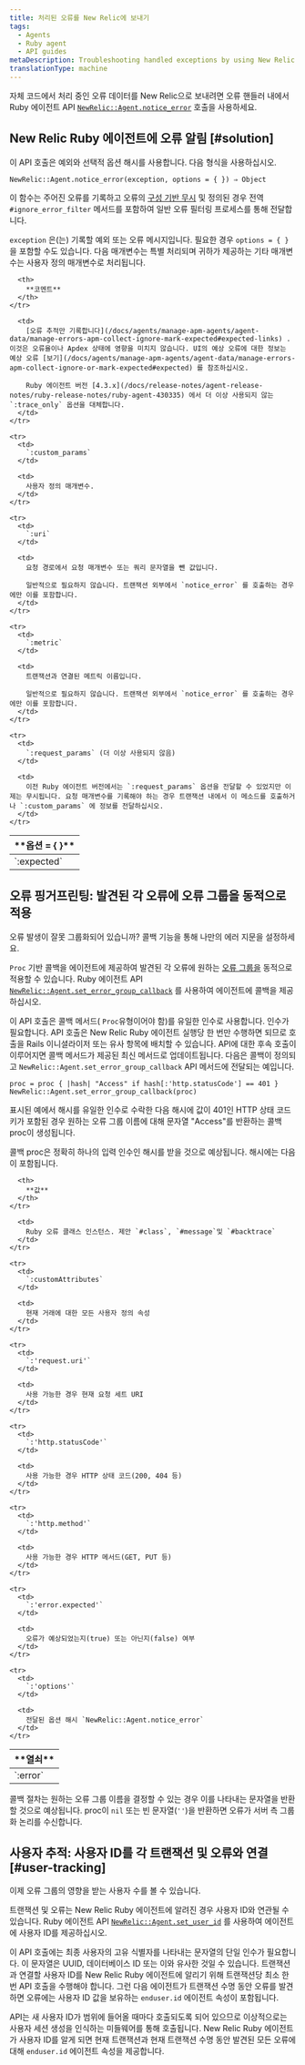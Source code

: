 ```yaml
---
title: 처리된 오류를 New Relic에 보내기
tags:
  - Agents
  - Ruby agent
  - API guides
metaDescription: Troubleshooting handled exceptions by using New Relic's API to tell the Ruby agent to notice a handled error.
translationType: machine
---
```


자체 코드에서 처리 중인 오류 데이터를 New Relic으로 보내려면 오류 핸들러 내에서 Ruby 에이전트 API [`NewRelic::Agent.notice_error`](https://www.rubydoc.info/github/newrelic/newrelic-ruby-agent/NewRelic/Agent#notice_error-instance_method) 호출을 사용하세요.

## New Relic Ruby 에이전트에 오류 알림 [#solution]

이 API 호출은 예외와 선택적 옵션 해시를 사용합니다. 다음 형식을 사용하십시오.

```
NewRelic::Agent.notice_error(exception, options = { }) ⇒ Object
```

이 함수는 주어진 오류를 기록하고 오류의 [구성 기반 무시](/docs/agents/ruby-agent/installation-configuration/ruby-agent-configuration#error_collector.ignore_errors) 및 정의된 경우 전역 `#ignore_error_filter` 메서드를 포함하여 일반 오류 필터링 프로세스를 통해 전달합니다.

`exception` 은(는) 기록할 예외 또는 오류 메시지입니다. 필요한 경우 `options = { }` 을 포함할 수도 있습니다. 다음 매개변수는 특별 처리되며 귀하가 제공하는 기타 매개변수는 사용자 정의 매개변수로 처리됩니다.

<table>
  <thead>
    <tr>
      <th width={200}>
        **옵션 = &#x7B; }**
      </th>

      <th>
        **코멘트**
      </th>
    </tr>
  </thead>

  <tbody>
    <tr>
      <td>
        `:expected`
      </td>

      <td>
        [오류 추적만 기록합니다](/docs/agents/manage-apm-agents/agent-data/manage-errors-apm-collect-ignore-mark-expected#expected-links) . 이것은 오류율이나 Apdex 상태에 영향을 미치지 않습니다. UI의 예상 오류에 대한 정보는 예상 오류 [보기](/docs/agents/manage-apm-agents/agent-data/manage-errors-apm-collect-ignore-or-mark-expected#expected) 를 참조하십시오.

        Ruby 에이전트 버전 [4.3.x](/docs/release-notes/agent-release-notes/ruby-release-notes/ruby-agent-430335) 에서 더 이상 사용되지 않는 `:trace_only` 옵션을 대체합니다.
      </td>
    </tr>

    <tr>
      <td>
        `:custom_params`
      </td>

      <td>
        사용자 정의 매개변수.
      </td>
    </tr>

    <tr>
      <td>
        `:uri`
      </td>

      <td>
        요청 경로에서 요청 매개변수 또는 쿼리 문자열을 뺀 값입니다.

        일반적으로 필요하지 않습니다. 트랜잭션 외부에서 `notice_error` 를 호출하는 경우에만 이를 포함합니다.
      </td>
    </tr>

    <tr>
      <td>
        `:metric`
      </td>

      <td>
        트랜잭션과 연결된 메트릭 이름입니다.

        일반적으로 필요하지 않습니다. 트랜잭션 외부에서 `notice_error` 를 호출하는 경우에만 이를 포함합니다.
      </td>
    </tr>

    <tr>
      <td>
        `:request_params` (더 이상 사용되지 않음)
      </td>

      <td>
        이전 Ruby 에이전트 버전에서는 `:request_params` 옵션을 전달할 수 있었지만 이제는 무시됩니다. 요청 매개변수를 기록해야 하는 경우 트랜잭션 내에서 이 메소드를 호출하거나 `:custom_params` 에 정보를 전달하십시오.
      </td>
    </tr>
  </tbody>
</table>

## 오류 핑거프린팅: 발견된 각 오류에 오류 그룹을 동적으로 적용

오류 발생이 잘못 그룹화되어 있습니까? 콜백 기능을 통해 나만의 에러 지문을 설정하세요.

`Proc` 기반 콜백을 에이전트에 제공하여 발견된 각 오류에 원하는 [오류 그룹을](../../../errors-inbox/errors-inbox) 동적으로 적용할 수 있습니다. Ruby 에이전트 API [`NewRelic::Agent.set_error_group_callback`](https://www.rubydoc.info/github/newrelic/newrelic-ruby-agent/NewRelic/Agent#set_error_group_callback-instance_method) 를 사용하여 에이전트에 콜백을 제공하십시오.

이 API 호출은 콜백 메서드( `Proc`유형이어야 함)를 유일한 인수로 사용합니다. 인수가 필요합니다. API 호출은 New Relic Ruby 에이전트 실행당 한 번만 수행하면 되므로 호출을 Rails 이니셜라이저 또는 유사 항목에 배치할 수 있습니다. API에 대한 후속 호출이 이루어지면 콜백 메서드가 제공된 최신 메서드로 업데이트됩니다. 다음은 콜백이 정의되고 `NewRelic::Agent.set_error_group_callback` API 메서드에 전달되는 예입니다.

```
proc = proc { |hash| "Access" if hash[:'http.statusCode'] == 401 }
NewRelic::Agent.set_error_group_callback(proc)
```

표시된 예에서 해시를 유일한 인수로 수락한 다음 해시에 값이 401인 HTTP 상태 코드 키가 포함된 경우 원하는 오류 그룹 이름에 대해 문자열 "Access"를 반환하는 콜백 proc이 생성됩니다.

콜백 proc은 정확히 하나의 입력 인수인 해시를 받을 것으로 예상됩니다. 해시에는 다음이 포함됩니다.

<table>
  <thead>
    <tr>
      <th width={200}>
        **열쇠**
      </th>

      <th>
        **값**
      </th>
    </tr>
  </thead>

  <tbody>
    <tr>
      <td>
        `:error`
      </td>

      <td>
        Ruby 오류 클래스 인스턴스. 제안 `#class`, `#message`및 `#backtrace`
      </td>
    </tr>

    <tr>
      <td>
        `:customAttributes`
      </td>

      <td>
        현재 거래에 대한 모든 사용자 정의 속성
      </td>
    </tr>

    <tr>
      <td>
        `:'request.uri'`
      </td>

      <td>
        사용 가능한 경우 현재 요청 세트 URI
      </td>
    </tr>

    <tr>
      <td>
        `:'http.statusCode'`
      </td>

      <td>
        사용 가능한 경우 HTTP 상태 코드(200, 404 등)
      </td>
    </tr>

    <tr>
      <td>
        `:'http.method'`
      </td>

      <td>
        사용 가능한 경우 HTTP 메서드(GET, PUT 등)
      </td>
    </tr>

    <tr>
      <td>
        `:'error.expected'`
      </td>

      <td>
        오류가 예상되었는지(true) 또는 아닌지(false) 여부
      </td>
    </tr>

    <tr>
      <td>
        `:'options'`
      </td>

      <td>
        전달된 옵션 해시 `NewRelic::Agent.notice_error`
      </td>
    </tr>
  </tbody>
</table>

콜백 절차는 원하는 오류 그룹 이름을 결정할 수 있는 경우 이를 나타내는 문자열을 반환할 것으로 예상됩니다. proc이 `nil` 또는 빈 문자열(`''`)을 반환하면 오류가 서버 측 그룹화 논리를 수신합니다.

## 사용자 추적: 사용자 ID를 각 트랜잭션 및 오류와 연결 [#user-tracking]

이제 오류 그룹의 영향을 받는 사용자 수를 볼 수 있습니다.

트랜잭션 및 오류는 New Relic Ruby 에이전트에 알려진 경우 사용자 ID와 연관될 수 있습니다. Ruby 에이전트 API [`NewRelic::Agent.set_user_id`](https://www.rubydoc.info/github/newrelic/newrelic-ruby-agent/NewRelic/Agent#set_user_id-instance_method) 를 사용하여 에이전트에 사용자 ID를 제공하십시오.

이 API 호출에는 최종 사용자의 고유 식별자를 나타내는 문자열의 단일 인수가 필요합니다. 이 문자열은 UUID, 데이터베이스 ID 또는 이와 유사한 것일 수 있습니다. 트랜잭션과 연결할 사용자 ID를 New Relic Ruby 에이전트에 알리기 위해 트랜잭션당 최소 한 번 API 호출을 수행해야 합니다. 그런 다음 에이전트가 트랜잭션 수명 동안 오류를 발견하면 오류에는 사용자 ID 값을 보유하는 `enduser.id` 에이전트 속성이 포함됩니다.

API는 새 사용자 ID가 범위에 들어올 때마다 호출되도록 되어 있으므로 이상적으로는 사용자 세션 생성을 인식하는 미들웨어를 통해 호출됩니다. New Relic Ruby 에이전트가 사용자 ID를 알게 되면 현재 트랜잭션과 현재 트랜잭션 수명 동안 발견된 모든 오류에 대해 `enduser.id` 에이전트 속성을 제공합니다.